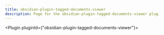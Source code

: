 ---
title: obsidian-plugin-tagged-documents-viewer
description: Page for the obsidian-plugin-tagged-documents-viewer plugin.
---


<Plugin pluginId={"obsidian-plugin-tagged-documents-viewer"}></Plugin>